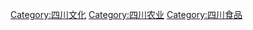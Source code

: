 {{catmore}}

[[Category:四川文化|Category:四川文化]]
[[Category:四川农业|Category:四川农业]]
[[Category:四川食品|Category:四川食品]]
